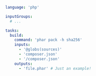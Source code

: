 ```yaml title="<project>/moon.yml" {10}
language: 'php'

inputGroups:
  # ...

tasks:
  build:
    command: 'phar pack -h sha256'
    inputs:
      - '@globs(sources)'
      - 'composer.json'
      - '/composer.json'
    outputs:
      - 'file.phar' # Just an example!
```

